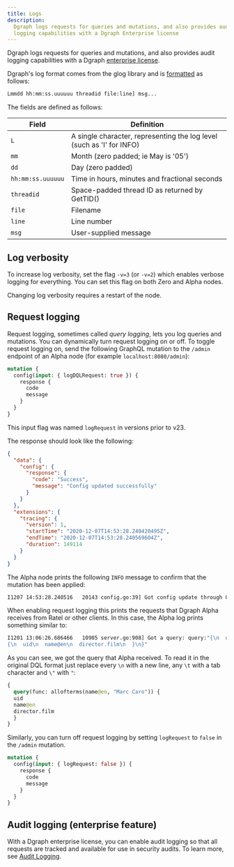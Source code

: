 ```yaml
---
title: Logs
description:
  Dgraph logs requests for queries and mutations, and also provides audit
  logging capabilities with a Dgraph Enterprise license
---
```


Dgraph logs requests for queries and mutations, and also provides audit logging
capabilities with a Dgraph [enterprise license](/dgraph/enterprise/license).

Dgraph's log format comes from the glog library and is
[formatted](https://github.com/golang/glog/blob/23def4e6c14b4da8ac2ed8007337bc5eb5007998/glog.go#L523-L533)
as follows:

```sh
Lmmdd hh:mm:ss.uuuuuu threadid file:line] msg...
```

The fields are defined as follows:

| Field             | Definition                                                            |
| ----------------- | --------------------------------------------------------------------- |
| `L`               | A single character, representing the log level (such as 'I' for INFO) |
| `mm`              | Month (zero padded; ie May is '05')                                   |
| `dd`              | Day (zero padded)                                                     |
| `hh:mm:ss.uuuuuu` | Time in hours, minutes and fractional seconds                         |
| `threadid`        | Space-padded thread ID as returned by GetTID()                        |
| `file`            | Filename                                                              |
| `line`            | Line number                                                           |
| `msg`             | User-supplied message                                                 |

## Log verbosity

To increase log verbosity, set the flag `-v=3` (or `-v=2`) which enables verbose
logging for everything. You can set this flag on both Zero and Alpha nodes.

<Note>Changing log verbosity requires a restart of the node.</Note>

## Request logging

Request logging, sometimes called _query logging_, lets you log queries and
mutations. You can dynamically turn request logging on or off. To toggle request
logging on, send the following GraphQL mutation to the `/admin` endpoint of an
Alpha node (for example `localhost:8080/admin`):

```graphql
mutation {
  config(input: { logDQLRequest: true }) {
    response {
      code
      message
    }
  }
}
```

<Note>This input flag was named `logRequest` in versions prior to v23.</Note>

The response should look like the following:

```json
{
  "data": {
    "config": {
      "response": {
        "code": "Success",
        "message": "Config updated successfully"
      }
    }
  },
  "extensions": {
    "tracing": {
      "version": 1,
      "startTime": "2020-12-07T14:53:28.240420495Z",
      "endTime": "2020-12-07T14:53:28.240569604Z",
      "duration": 149114
    }
  }
}
```

The Alpha node prints the following `INFO` message to confirm that the mutation
has been applied:

```sh
I1207 14:53:28.240516   20143 config.go:39] Got config update through GraphQL admin API
```

When enabling request logging this prints the requests that Dgraph Alpha
receives from Ratel or other clients. In this case, the Alpha log prints
something similar to:

```sh
I1201 13:06:26.686466   10905 server.go:908] Got a query: query:"{\n  query(func: allofterms(name@en, \"Marc Caro\"))
{\n  uid\n  name@en\n  director.film\n  }\n}"
```

As you can see, we got the query that Alpha received. To read it in the original
DQL format just replace every `\n` with a new line, any `\t` with a tab
character and `\"` with `"`:

```graphql
{
  query(func: allofterms(name@en, "Marc Caro")) {
  uid
  name@en
  director.film
  }
}
```

Similarly, you can turn off request logging by setting `logRequest` to `false`
in the `/admin` mutation.

```graphql
mutation {
  config(input: { logRequest: false }) {
    response {
      code
      message
    }
  }
}
```

## Audit logging (enterprise feature)

With a Dgraph enterprise license, you can enable audit logging so that all
requests are tracked and available for use in security audits. To learn more,
see [Audit Logging](/dgraph/enterprise/audit-logs).
